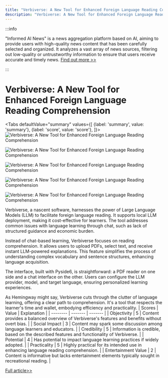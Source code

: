 ```yaml
---
title: "Verbiverse: A New Tool for Enhanced Foreign Language Reading Comprehension"
description: "Verbiverse: A New Tool for Enhanced Foreign Language Reading Comprehension"
---
```



:::info

"Informed AI News" is a news aggregation platform based on AI, aiming to provide users with high-quality news content that has been carefully selected and organized. It analyzes a vast array of news sources, filtering out low-quality or untrustworthy information to ensure that users receive accurate and timely news.  [Find out more >>](/docs/guides)

:::

# Verbiverse: A New Tool for Enhanced Foreign Language Reading Comprehension


<Tabs
	defaultValue="summary"
	values={[
	{label: 'summary', value: 'summary'},
	{label: 'score', value: 'score'},
]}>
<TabItem value="summary">
<img
  src="https://image.informedainews.com/2024/06/Tec-htU-1718077453-0.jpg"
  alt="Verbiverse: A New Tool for Enhanced Foreign Language Reading Comprehension"
/>

<img
  src="https://image.informedainews.com/2024/06/Tec-9bM-1718077453-1.jpg"
  alt="Verbiverse: A New Tool for Enhanced Foreign Language Reading Comprehension"
/>

<img
  src="https://image.informedainews.com/2024/06/Tec-EgS-1718077453-2.jpg"
  alt="Verbiverse: A New Tool for Enhanced Foreign Language Reading Comprehension"
/>

<img
  src="https://image.informedainews.com/2024/06/Tec-8Vd-1718077453-3.jpg"
  alt="Verbiverse: A New Tool for Enhanced Foreign Language Reading Comprehension"
/>

<img
  src="https://image.informedainews.com/2024/06/Tec-Gyh-1718077453-4.jpg"
  alt="Verbiverse: A New Tool for Enhanced Foreign Language Reading Comprehension"
/>



Verbiverse, a nascent software, harnesses the power of Large Language Models (LLM) to facilitate foreign language reading. It supports local LLM deployment, making it cost-effective for learners. The tool addresses common issues with language learning through chat, such as lack of structured guidance and economic burden.

Instead of chat-based learning, Verbiverse focuses on reading comprehension. It allows users to upload PDFs, select text, and receive instant LLM-powered explanations. This feature simplifies the process of understanding complex vocabulary and sentence structures, enhancing language acquisition.

The interface, built with Pyside6, is straightforward: a PDF reader on one side and a chat interface on the other. Users can configure the LLM provider, model, and target language, ensuring personalized learning experiences.

As Hemingway might say, Verbiverse cuts through the clutter of language learning, offering a clear path to comprehension. It's a tool that respects the learner's time and wallet, embodying efficiency and practicality.
</TabItem>
<TabItem value="score">
	| Scores     | Value   | Explanation |
	| -------- | ------- | ------- |
	| Objectivity  | 5    | Content provides a balanced overview of Verbiverse's features and benefits without overt bias.    |
	| Social Impact | 3     | Content may spark some discussion among language learners and educators.    |
	| Credibility    | 5    | Information is credible, based on the described features and functionality of Verbiverse.    |
	| Potential    | 4    | Has potential to impact language learning practices if widely adopted.    |
	| Practicality    | 5    | Highly practical for its intended use in enhancing language reading comprehension.    |
	| Entertainment Value    | 2    | Content is informative but lacks entertainment elements typically sought in recreational reading.    |
</TabItem>
</Tabs>

[Full article>>](https://sspai.com/post/89483)
